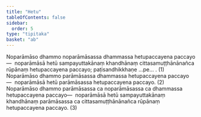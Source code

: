 ```yaml
---
title: "Hetu"
tableOfContents: false
sidebar:
  order: 5
type: "tipitaka"
basket: "ab"
---
```



<DynamicBreadcrumb />

<Division number="17">

<Paragraph number="2156">
Noparāmāso dhammo noparāmāsassa dhammassa hetupaccayena paccayo—  noparāmāsā hetū sampayuttakānaṃ khandhānaṃ cittasamuṭṭhānānañca rūpānaṃ hetupaccayena paccayo; paṭisandhikkhaṇe …pe… . (1)
</Paragraph>

<Paragraph number="2157">
Noparāmāso dhammo parāmāsassa dhammassa hetupaccayena paccayo—  noparāmāsā hetū parāmāsassa hetupaccayena paccayo. (2)
</Paragraph>

<Paragraph number="2158">
Noparāmāso dhammo parāmāsassa ca noparāmāsassa ca dhammassa hetupaccayena paccayo—  noparāmāsā hetū sampayuttakānaṃ khandhānaṃ parāmāsassa ca cittasamuṭṭhānānañca rūpānaṃ hetupaccayena paccayo. (3)
</Paragraph>
</Division>